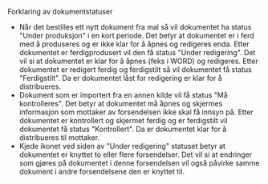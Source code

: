 <Heading size="small">Forklaring av dokumentstatuser</Heading>
<div className="">
    <ul>
       <li>
       <div className="flex flex-row gap-[5px]">
          <DokumentStatusTag status="UNDER_PRODUKSJON"/> 
           <ArrowRightIcon className="self-center"/>
           <DokumentStatusTag status="UNDER_REDIGERING"/>  
           <ArrowRightIcon className="self-center"/>
           <DokumentStatusTag status="FERDIGSTILT"/>
            </div>  
             <BodyShort size="small">
                Når det bestilles ett nytt dokument fra mal så vil dokumentet ha status "Under produksjon" i en kort periode. 
                Det betyr at dokumentet er i ferd med å produseres og er ikke klar for å åpnes og redigeres enda.
            </BodyShort>
            <BodyShort size="small">
                Etter dokumentet er ferdigprodusert vil den få status "Under redigering". Det vil si at dokumentet er klar for å åpnes (feks i WORD) og redigeres.
            </BodyShort>
            <BodyShort size="small">
                Etter dokumentet er redigert ferdig og ferdigstilt så vil dokumentet få status "Ferdigstilt". Da er dokumentet låst for redigering er klar for å distribueres.
            </BodyShort>
        </li> 
       <li>
      <div className="flex flex-row gap-[5px]">
            <DokumentStatusTag status="MÅ_KONTROLLERES"/>  <ArrowRightIcon className="self-center"/><DokumentStatusTag status="KONTROLLERT"/>
            </div>          
            <BodyShort size="small">
                Dokument som er importert fra en annen kilde vil få status "Må kontrolleres". Det betyr at dokumentet må åpnes og skjermes informasjon som mottaker av forsendelsen ikke skal få innsyn på.
            </BodyShort>
              <BodyShort size="small">
                Etter dokumentet er kontrollert og skjermet ferdig og er ferdigstilt vil dokumentet få status "Kontrollert". Da er dokumentet klar for å distribueres til mottaker.
            </BodyShort>
        </li>
           <li> 
           <div className="flex flex-row gap-[5px]">
           <DokumentStatusTag status="UNDER_REDIGERING"/>  <DokumentLinkedTag/>
           </div>
              <BodyShort size="small">
                Kjede ikonet ved siden av "Under redigering" statuset betyr at dokumentet er knyttet to eller flere forsendelser. Det vil si at endringer som gjøres på dokumentet i denne forsendelsen vil også påvirke samme dokument i andre forsendelsene den er knyttet til.
            </BodyShort>
           </li>
    </ul>

</div>
